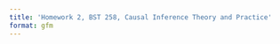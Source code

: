 ```yaml
---
title: 'Homework 2, BST 258, Causal Inference Theory and Practice'
format: gfm
--- 
```


<!-- 
In this repository you will find my review of Pearl's 1995 paper (`reading_review/`) and 
my homework, submitted as a Quarto document (`hw1/`). 

Homework Quarto file: [hw1/hw1-christian-testa.qmd](hw1/hw1-christian-testa.qmd)

Homework pdf file: [hw1/hw1-christian-testa.pdf](hw1/hw1-christian-testa.pdf)

Reading Review .tex file: [reading_review/review_pearl1995_christian_testa.tex](reading_review/review_pearl1995_christian_testa.tex)

`renv` lock file: [renv.lock](renv.lock)

`.here` file: [.here](.here)

R Environment Details: 

```r
sessionInfo()
```
-->